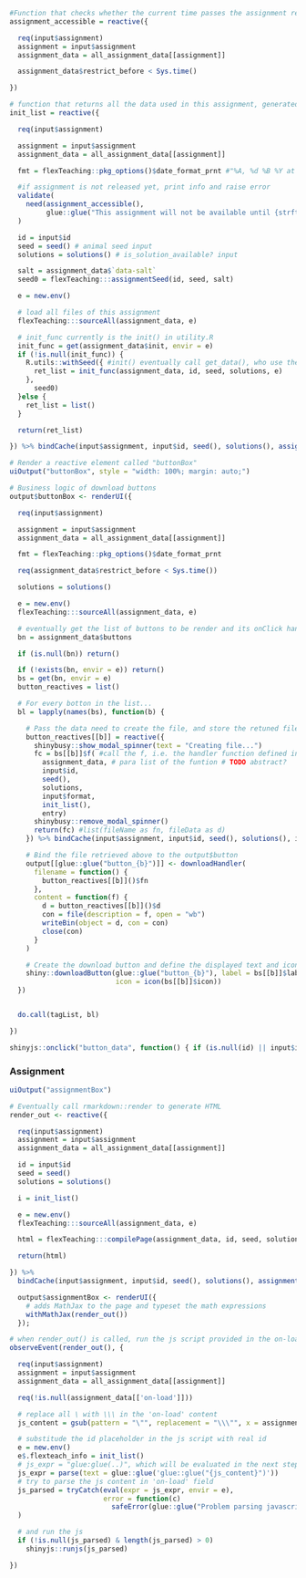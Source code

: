 ```r

#Function that checks whether the current time passes the assignment release time
assignment_accessible = reactive({

  req(input$assignment)
  assignment = input$assignment
  assignment_data = all_assignment_data[[assignment]]

  assignment_data$restrict_before < Sys.time()

})

```

```r
# function that returns all the data used in this assignment, generated randomly based on stu_id, seed() and seed of the assignment
init_list = reactive({

  req(input$assignment)

  assignment = input$assignment
  assignment_data = all_assignment_data[[assignment]]

  fmt = flexTeaching::pkg_options()$date_format_prnt #"%A, %d %B %Y at %X %z"

  #if assignment is not released yet, print info and raise error
  validate(
    need(assignment_accessible(),
         glue::glue("This assignment will not be available until {strftime(assignment_data$restrict_before, format = '%A, %d %B %Y at %X %z')}."))
  )

  id = input$id
  seed = seed() # animal seed input
  solutions = solutions() # is_solution_available? input

  salt = assignment_data$`data-salt`
  seed0 = flexTeaching:::assignmentSeed(id, seed, salt)

  e = new.env()

  # load all files of this assignment
  flexTeaching:::sourceAll(assignment_data, e)

  # init_func currently is the init() in utility.R
  init_func = get(assignment_data$init, envir = e)
  if (!is.null(init_func)) {
    R.utils::withSeed({ #init() eventually call get_data(), who use the seed generated by (id, animal_seed, data_salt)
      ret_list = init_func(assignment_data, id, seed, solutions, e)
    },
      seed0)
  }else {
    ret_list = list()
  }

  return(ret_list)

}) %>% bindCache(input$assignment, input$id, seed(), solutions(), assignment_accessible())
```


```r
# Render a reactive element called "buttonBox"
uiOutput("buttonBox", style = "width: 100%; margin: auto;")
```

```r

# Business logic of download buttons
output$buttonBox <- renderUI({

  req(input$assignment)

  assignment = input$assignment
  assignment_data = all_assignment_data[[assignment]]

  fmt = flexTeaching::pkg_options()$date_format_prnt

  req(assignment_data$restrict_before < Sys.time())

  solutions = solutions()

  e = new.env()
  flexTeaching:::sourceAll(assignment_data, e)

  # eventually get the list of buttons to be render and its onClick handler, defined in utility.R of each assignments
  bn = assignment_data$buttons

  if (is.null(bn)) return()

  if (!exists(bn, envir = e)) return()
  bs = get(bn, envir = e)
  button_reactives = list()

  # For every botton in the list...
  bl = lapply(names(bs), function(b) {

    # Pass the data need to create the file, and store the retuned filedata in button_reactives
    button_reactives[[b]] = reactive({
      shinybusy::show_modal_spinner(text = "Creating file...")
      fc = bs[[b]]$f( #call the f, i.e. the handler function defined in the utility.R, namely data_file()
        assignment_data, # para list of the funtion # TODO abstract?
        input$id,
        seed(),
        solutions,
        input$format,
        init_list(),
        entry)
      shinybusy::remove_modal_spinner()
      return(fc) #list(fileName as fn, fileData as d)
    }) %>% bindCache(input$assignment, input$id, seed(), solutions(), input$format, b, assignment_accessible())

    # Bind the file retrieved above to the output$button
    output[[glue::glue("button_{b}")]] <- downloadHandler(
      filename = function() {
        button_reactives[[b]]()$fn
      },
      content = function(f) {
        d = button_reactives[[b]]()$d
        con = file(description = f, open = "wb")
        writeBin(object = d, con = con)
        close(con)
      }
    )

    # Create the download button and define the displayed text and icon.
    shiny::downloadButton(glue::glue("button_{b}"), label = bs[[b]]$label,
                          icon = icon(bs[[b]]$icon))
  })


  do.call(tagList, bl)

})

shinyjs::onclick("button_data", function() { if (is.null(id) || input$id == "") shinyjs::info("Warning: The ID field is empty so 0 mark will be given if you submit answer for this dataset.") })
```

### Assignment

```r
uiOutput("assignmentBox")
```

```r
# Eventually call rmarkdown::render to generate HTML
render_out <- reactive({

  req(input$assignment)
  assignment = input$assignment
  assignment_data = all_assignment_data[[assignment]]

  id = input$id
  seed = seed()
  solutions = solutions()

  i = init_list()

  e = new.env()
  flexTeaching:::sourceAll(assignment_data, e)

  html = flexTeaching:::compilePage(assignment_data, id, seed, solutions, e, i)

  return(html)

}) %>%
  bindCache(input$assignment, input$id, seed(), solutions(), assignment_accessible())
```

```r
  output$assignmentBox <- renderUI({
    # adds MathJax to the page and typeset the math expressions
    withMathJax(render_out())
  });

```


```r
# when render_out() is called, run the js script provided in the on-load field of yml file
observeEvent(render_out(), {

  req(input$assignment)
  assignment = input$assignment
  assignment_data = all_assignment_data[[assignment]]

  req(!is.null(assignment_data[['on-load']]))

  # replace all \ with \\\ in the 'on-load' content
  js_content = gsub(pattern = "\"", replacement = "\\\"", x = assignment_data[['on-load']], fixed = TRUE)

  # substitude the id placeholder in the js script with real id
  e = new.env()
  e$.flexteach_info = init_list()
  # js_expr = "glue:glue(..)", which will be evaluated in the next step
  js_expr = parse(text = glue::glue('glue::glue("{js_content}")'))
  # try to parse the js content in 'on-load' field
  js_parsed = tryCatch(eval(expr = js_expr, envir = e),
                       error = function(c)
                         safeError(glue::glue("Problem parsing javascript code on load of assignment {input$assignment}: {c}"))
  )

  # and run the js
  if (!is.null(js_parsed) & length(js_parsed) > 0)
    shinyjs::runjs(js_parsed)

})
```
